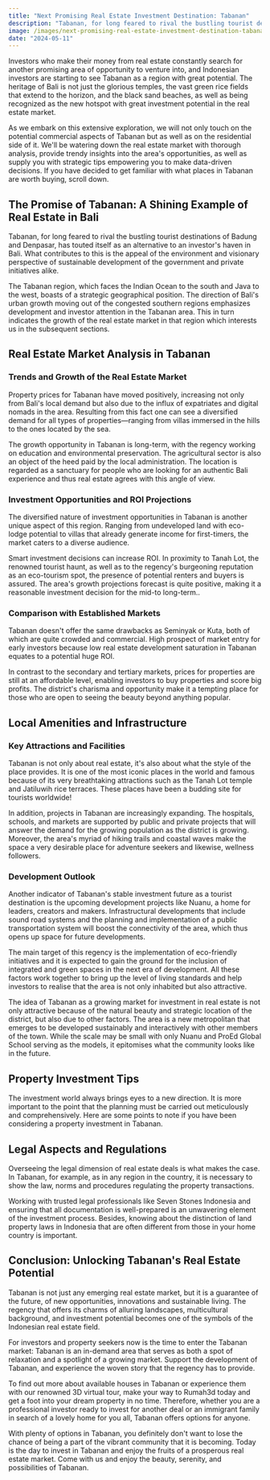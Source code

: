 ```yaml
---
title: "Next Promising Real Estate Investment Destination: Tabanan"
description: "Tabanan, for long feared to rival the bustling tourist destinations of Badung and Denpasar, has touted itself as an alternative to an investor's haven in Bali. What contributes to this is the appeal of the environment and visionary perspective of sustainable development of the government and private initiatives alike."
image: /images/next-promising-real-estate-investment-destination-tabanan.jpg
date: "2024-05-11"
---
```


Investors who make their money from real estate constantly search for another promising area of opportunity to venture into, and Indonesian investors are starting to see Tabanan as a region with great potential. The heritage of Bali is not just the glorious temples, the vast green rice fields that extend to the horizon, and the black sand beaches, as well as being recognized as the new hotspot with great investment potential in the real estate market.

As we embark on this extensive exploration, we will not only touch on the potential commercial aspects of Tabanan but as well as on the residential side of it. We'll be watering down the real estate market with thorough analysis, provide trendy insights into the area's opportunities, as well as supply you with strategic tips empowering you to make data-driven decisions. If you have decided to get familiar with what places in Tabanan are worth buying, scroll down.


## The Promise of Tabanan: A Shining Example of Real Estate in Bali

Tabanan, for long feared to rival the bustling tourist destinations of Badung and Denpasar, has touted itself as an alternative to an investor's haven in Bali. What contributes to this is the appeal of the environment and visionary perspective of sustainable development of the government and private initiatives alike.

The Tabanan region, which faces the Indian Ocean to the south and Java to the west, boasts of a strategic geographical position. The direction of Bali's urban growth moving out of the congested southern regions emphasizes development and investor attention in the Tabanan area. This in turn indicates the growth of the real estate market in that region which interests us in the subsequent sections.


## Real Estate Market Analysis in Tabanan

### Trends and Growth of the Real Estate Market

Property prices for Tabanan have moved positively, increasing not only from Bali's local demand but also due to the influx of expatriates and digital nomads in the area. Resulting from this fact one can see a diversified demand for all types of properties—ranging from villas immersed in the hills to the ones located by the sea.

The growth opportunity in Tabanan is long-term, with the regency working on education and environmental preservation. The agricultural sector is also an object of the heed paid by the local administration. The location is regarded as a sanctuary for people who are looking for an authentic Bali experience and thus real estate agrees with this angle of view.


### Investment Opportunities and ROI Projections

The diversified nature of investment opportunities in Tabanan is another unique aspect of this region. Ranging from undeveloped land with eco-lodge potential to villas that already generate income for first-timers, the market caters to a diverse audience.

Smart investment decisions can increase ROI. In proximity to Tanah Lot, the renowned tourist haunt, as well as to the regency's burgeoning reputation as an eco-tourism spot, the presence of potential renters and buyers is assured. The area's growth projections forecast is quite positive, making it a reasonable investment decision for the mid-to long-term..


### Comparison with Established Markets

Tabanan doesn't offer the same drawbacks as Seminyak or Kuta, both of which are quite crowded and commercial. High prospect of market entry for early investors because low real estate development saturation in Tabanan equates to a potential huge ROI.

In contrast to the secondary and tertiary markets, prices for properties are still at an affordable level, enabling investors to buy properties and score big profits. The district's charisma and opportunity make it a tempting place for those who are open to seeing the beauty beyond anything popular.


## Local Amenities and Infrastructure

### Key Attractions and Facilities

Tabanan is not only about real estate, it's also about what the style of the place provides. It is one of the most iconic places in the world and famous because of its very breathtaking attractions such as the Tanah Lot temple and Jatiluwih rice terraces. These places have been a budding site for tourists worldwide!

In addition, projects in Tabanan are increasingly expanding. The hospitals, schools, and markets are supported by public and private projects that will answer the demand for the growing population as the district is growing. Moreover, the area's myriad of hiking trails and coastal waves make the space a very desirable place for adventure seekers and likewise, wellness followers.


### Development Outlook

Another indicator of Tabanan's stable investment future as a tourist destination is the upcoming development projects like Nuanu, a home for leaders, creators and makers. Infrastructural developments that include sound road systems and the planning and implementation of a public transportation system will boost the connectivity of the area, which thus opens up space for future developments.

The main target of this regency is the implementation of eco-friendly initiatives and it is expected to gain the ground for the inclusion of integrated and green spaces in the next era of development. All these factors work together to bring up the level of living standards and help investors to realise that the area is not only inhabited but also attractive.

The idea of Tabanan as a growing market for investment in real estate is not only attractive because of the natural beauty and strategic location of the district, but also due to other factors. The area is a new metropolitan that emerges to be developed sustainably and interactively with other members of the town. While the scale may be small with only Nuanu and ProEd Global School serving as the models, it epitomises what the community looks like in the future.


## Property Investment Tips

The investment world always brings eyes to a new direction. It is more important to the point that the planning must be carried out meticulously and comprehensively. Here are some points to note if you have been considering a property investment in Tabanan.


## Legal Aspects and Regulations

Overseeing the legal dimension of real estate deals is what makes the case. In Tabanan, for example, as in any region in the country, it is necessary to show the law, norms and procedures regulating the property transactions.

Working with trusted legal professionals like Seven Stones Indonesia and ensuring that all documentation is well-prepared is an unwavering element of the investment process. Besides, knowing about the distinction of land property laws in Indonesia that are often different from those in your home country is important.


## Conclusion: Unlocking Tabanan's Real Estate Potential

Tabanan is not just any emerging real estate market, but it is a guarantee of the future, of new opportunities, innovations and sustainable living. The regency that offers its charms of alluring landscapes, multicultural background, and investment potential becomes one of the symbols of the Indonesian real estate field.

For investors and property seekers now is the time to enter the Tabanan market: Tabanan is an in-demand area that serves as both a spot of relaxation and a spotlight of a growing market. Support the development of Tabanan, and experience the woven story that the regency has to provide.

To find out more about available houses in Tabanan or experience them with our renowned 3D virtual tour, make your way to Rumah3d today and get a foot into your dream property in no time. Therefore, whether you are a professional investor ready to invest for another deal or an immigrant family in search of a lovely home for you all, Tabanan offers options for anyone.

With plenty of options in Tabanan, you definitely don't want to lose the chance of being a part of the vibrant community that it is becoming. Today is the day to invest in Tabanan and enjoy the fruits of a prosperous real estate market. Come with us and enjoy the beauty, serenity, and possibilities of Tabanan.
